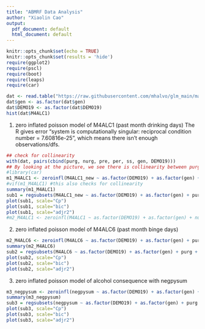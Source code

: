 ```yaml
---
title: "ABMRF Data Analysis"
author: "Xiaolin Cao"
output:
  pdf_document: default
  html_document: default
---
```


```r
knitr::opts_chunk$set(echo = TRUE)
knitr::opts_chunk$set(results = 'hide')
require(ggplot2)
require(pscl)
require(boot)
require(leaps)
require(car)
```

```r
dat <- read.table("https://raw.githubusercontent.com/mhalvo/glm_main/master/ABMRF%20Data/ABMRF_Clean.txt", header = T)
dat$gen <- as.factor(dat$gen)
dat$DEMO19 <- as.factor(dat$DEMO19)
hist(dat$M4ALC1)
```

1. zero inflated poisson model of M4ALC1 (past month drinking days)
The R gives error "system is computationally singular: reciprocal condition number = 7.60816e-25", which means there isn't enough observations/dfs. 
```r
## check for collinearity 
with(dat, pairs(cbind(purg, nurg, pre, per, ss, gen, DEMO19)))
## By looking at the picture, we see there is collinearity between purg and nurg, pre and per.
#library(car)
m1_M4ALC1 <- zeroinfl(M4ALC1_new ~ as.factor(DEMO19) + as.factor(gen) + ss + purg, na.omit = T, data = dat) ## try without nurg and per
#vif(m1_M4ALC1) #this also checks for collinearity
summary(m1_M4ALC1)
sub1 = regsubsets(M4ALC1_new ~ as.factor(DEMO19) + as.factor(gen) + purg + nurg + pre + per + ss, data = dat, nvmax=5, nbest=1, method="exhaustive", really.big = T) # with all 7 variables 
plot(sub1, scale="Cp")
plot(sub1, scale="bic")
plot(sub1, scale="adjr2")
#m2_M4ALC1 <- zeroinfl(M4ALC1 ~ as.factor(DEMO19) + as.factor(gen) + nurg + per + ss, data = dat)
```

2. zero inflated poisson model of M4ALC6 (past month binge days)
```r
m2_M4ALC6 <- zeroinfl(M4ALC6 ~ as.factor(DEMO19) + as.factor(gen) + purg + pre + ss, data = dat)
summary(m2_M4ALC6)
sub2 = regsubsets(M4ALC6 ~ as.factor(DEMO19) + as.factor(gen) + purg + nurg + pre + per + ss, data = dat, nvmax=7, nbest=1, method="exhaustive", really.big = T) # with 7 vars
plot(sub2, scale="Cp")
plot(sub2, scale="bic")
plot(sub2, scale="adjr2")
```

3. zero inflated poisson model of alcohol consequence with negpysum
```r
m3_negpysum <- zeroinfl(negpysum ~ as.factor(DEMO19) + as.factor(gen) + purg + pre + ss, data = dat)
summary(m3_negpysum)
sub3 = regsubsets(negpysum ~ as.factor(DEMO19) + as.factor(gen) + purg + nurg + pre + per + ss, data = dat, nvmax=7, nbest=1, method="exhaustive", really.big = T) # with 7 vars
plot(sub3, scale="Cp")
plot(sub3, scale="bic")
plot(sub3, scale="adjr2")
```